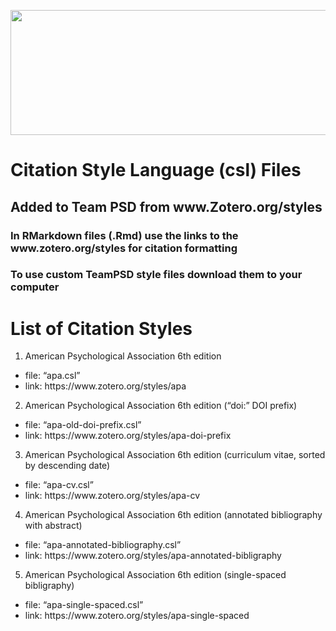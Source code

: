<img src = "https://github.com/lzim/teampsd/blob/teampsd_style/teampsd_logo/team_psd_logo_sm.png"
     height = "200" width = "600">  
     
# Citation Style Language (csl) Files
## Added to Team PSD from www.Zotero.org/styles

### In RMarkdown files (.Rmd) use the links to the www.zotero.org/styles for citation formatting
### To use custom TeamPSD style files download them to your computer

# List of Citation Styles

1. American Psychological Association 6th edition 
- file: "apa.csl"
- link: https://www.zotero.org/styles/apa

2. American Psychological Association 6th edition ("doi:" DOI prefix) 
- file: "apa-old-doi-prefix.csl"
- link: https://www.zotero.org/styles/apa-doi-prefix

3. American Psychological Association 6th edition (curriculum vitae, sorted by descending date)
- file: "apa-cv.csl"
- link: https://www.zotero.org/styles/apa-cv

4. American Psychological Association 6th edition (annotated bibliography with abstract)
- file: "apa-annotated-bibliography.csl"
- link: https://www.zotero.org/styles/apa-annotated-bibligraphy

5. American Psychological Association 6th edition (single-spaced bibligraphy)
- file: "apa-single-spaced.csl"
- link: https://www.zotero.org/styles/apa-single-spaced
